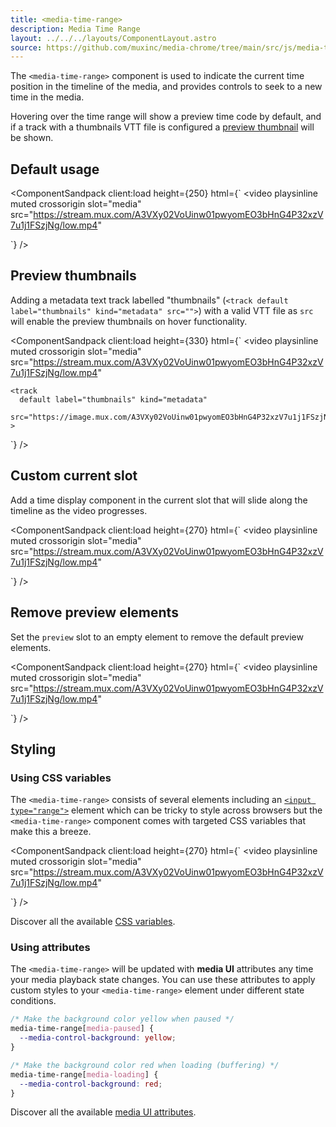 ```yaml
---
title: <media-time-range>
description: Media Time Range
layout: ../../../layouts/ComponentLayout.astro
source: https://github.com/muxinc/media-chrome/tree/main/src/js/media-time-range.js
---
```



The `<media-time-range>` component is used to indicate the current time position 
in the timeline of the media, and provides controls to seek to a new time in the media.

Hovering over the time range will show a preview time code by default, and if
a track with a thumbnails VTT file is configured 
a [preview thumbnail](#preview-thumbnails) will be shown.


## Default usage

<ComponentSandpack
  client:load
  height={250}
  html={`<media-controller>
  <video
    playsinline muted crossorigin
    slot="media"
    src="https://stream.mux.com/A3VXy02VoUinw01pwyomEO3bHnG4P32xzV7u1j1FSzjNg/low.mp4"
  ></video>
  <media-control-bar>
    <media-time-range></media-time-range>
  </media-control-bar>
</media-controller>`}
/>



## Preview thumbnails

Adding a metadata text track labelled "thumbnails" (`<track default label="thumbnails" kind="metadata" src="">`) 
with a valid VTT file as `src` will enable the preview thumbnails on hover functionality.

<ComponentSandpack
  client:load
  height={330}
  html={`<media-controller>
  <video 
    playsinline muted crossorigin
    slot="media"
    src="https://stream.mux.com/A3VXy02VoUinw01pwyomEO3bHnG4P32xzV7u1j1FSzjNg/low.mp4"
  >
    <track
      default label="thumbnails" kind="metadata"
      src="https://image.mux.com/A3VXy02VoUinw01pwyomEO3bHnG4P32xzV7u1j1FSzjNg/storyboard.vtt"
    >
  </video>
  <media-control-bar>
    <media-time-range></media-time-range>
  </media-control-bar>
</media-controller>`}
/>



## Custom current slot

Add a time display component in the current slot that will slide along 
the timeline as the video progresses.

<ComponentSandpack
  client:load
  height={270}
  html={`<media-controller>
  <video
    playsinline muted crossorigin
    slot="media"
    src="https://stream.mux.com/A3VXy02VoUinw01pwyomEO3bHnG4P32xzV7u1j1FSzjNg/low.mp4"
  ></video>
  <media-control-bar>
    <media-time-range>
      <media-time-display slot="current"></media-time-display>
    </media-time-range>
  </media-control-bar>
</media-controller>`}
/>



## Remove preview elements

Set the `preview` slot to an empty element to remove the default preview elements.

<ComponentSandpack
  client:load
  height={270}
  html={`<media-controller>
  <video
    playsinline muted crossorigin
    slot="media"
    src="https://stream.mux.com/A3VXy02VoUinw01pwyomEO3bHnG4P32xzV7u1j1FSzjNg/low.mp4"
  ></video>
  <media-control-bar>
    <media-time-range>
      <span slot="preview"></span>
    </media-time-range>
  </media-control-bar>
</media-controller>`}
/>



## Styling

### Using CSS variables

The `<media-time-range>` consists of several elements including an 
[`<input type="range">`](https://developer.mozilla.org/en-US/docs/Web/HTML/Element/input/range) 
element which can be tricky to style across browsers but the `<media-time-range>` component
comes with targeted CSS variables that make this a breeze.

<ComponentSandpack
  client:load
  height={270}
  html={`<style>
  media-time-range {
    --media-control-background: transparent;
    --media-control-hover-background: transparent;
    --media-range-track-border-radius: 3px;
    --media-range-thumb-opacity: .7;
    --media-preview-time-margin: 0 0 -15px;
  }
</style>
<media-controller>
  <video
    playsinline muted crossorigin
    slot="media"
    src="https://stream.mux.com/A3VXy02VoUinw01pwyomEO3bHnG4P32xzV7u1j1FSzjNg/low.mp4"
  ></video>
  <media-control-bar>
    <media-time-range></media-time-range>
  </media-control-bar>
</media-controller>`}
/>


Discover all the available [CSS variables](#css-variables).

### Using attributes

The `<media-time-range>` will be updated with **media UI** attributes any time 
your media playback state changes. You can use these attributes to apply 
custom styles to your `<media-time-range>` element under different state conditions.

```css
/* Make the background color yellow when paused */
media-time-range[media-paused] {
  --media-control-background: yellow;
}

/* Make the background color red when loading (buffering) */
media-time-range[media-loading] {
  --media-control-background: red;
}
```

Discover all the available [media UI attributes](#media-ui-attributes).
